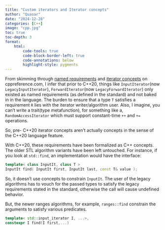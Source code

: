 ```yaml
---
title: "Custom iterators and Iterator concepts"
author: "Quasar"
date: "2024-12-28"
categories: [C++]      
image: "cpp.jpg"
toc: true
toc-depth: 3
format:
    html:
        code-tools: true
        code-block-border-left: true
        code-annotations: below
        highlight-style: pygments
---
```


From skimming through [named requirements](https://en.cppreference.com/w/cpp/named_req) and [iterator concepts]() on cppreference.com, I infer that prior to C++20, things like `InputIterator`(now `LegacyInputIterator`), `ForwardIterator`(now `LegacyForwardIterator`) only existed as named requirements (as defined in the standard) and not baked in in the language. The burden to ensure that a type `T` satisfies a requirement `R` lies with the iterator writer/algorithm user. Also, I imagine, you can't write a trait(type metafunction), for something like a, `RandomAccessIterator` which must support constant-time `++` and `+=` operations.

So, pre- C++20 iterator concepts aren't actually concepts in the sense of the C++20 language feature.

With C++20, these requirements have been formalized as C++ concepts. The older STL algorithm variants have been left untouched. For instance, if you look at `std::find`, an implementation would have the interface:

```cpp
template< class InputIt, class T >
InputIt find( InputIt first, InputIt last, const T& value );
```

So, it doesn't use concepts to constrain `InputIt`. The user of the legacy algorithms has to vouch for the passed types to satisfy the legacy requirements stated in the standard, otherwise the call will cause undefined behavior.

But, the newer ranges algorithms, for example, `ranges::find` constrain the arguments to satisfy various predicates.

```cpp
template< std::input_iterator I, ...>,
constexpr I find(I first,...)
```


